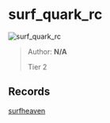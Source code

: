 
# surf_quark_rc

![surf_quark_rc](https://raw.githubusercontent.com/Sayt123/SurfMapPics/Maps-and-bonuses/csgo/surf_quark_rc.jpg)

> Author: **N/A**
>
> Tier 2

## Records

[surfheaven](https://surfheaven.eu/map/surf_quark_rc)
